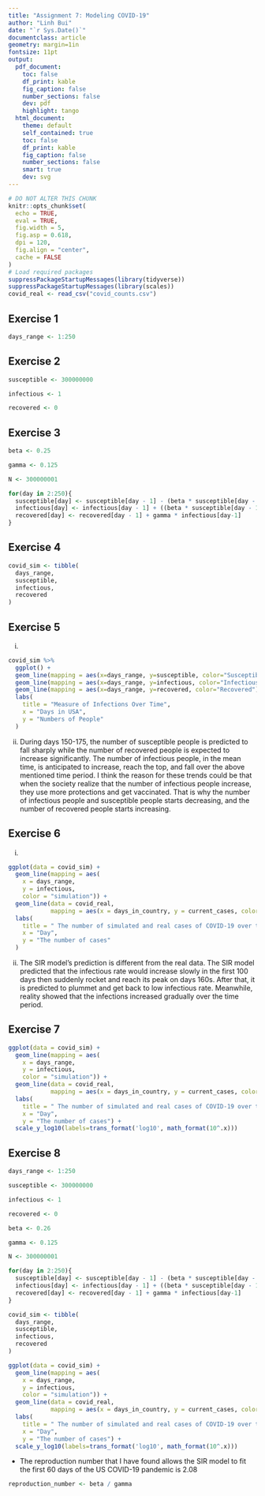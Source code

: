 ```yaml
---
title: "Assignment 7: Modeling COVID-19"
author: "Linh Bui"
date: "`r Sys.Date()`"
documentclass: article
geometry: margin=1in
fontsize: 11pt
output:
  pdf_document:
    toc: false
    df_print: kable
    fig_caption: false
    number_sections: false
    dev: pdf
    highlight: tango
  html_document:
    theme: default
    self_contained: true
    toc: false
    df_print: kable
    fig_caption: false
    number_sections: false
    smart: true
    dev: svg
---
```


```r
# DO NOT ALTER THIS CHUNK
knitr::opts_chunk$set(
  echo = TRUE,
  eval = TRUE,
  fig.width = 5,
  fig.asp = 0.618,
  dpi = 120,
  fig.align = "center",
  cache = FALSE
)
# Load required packages
suppressPackageStartupMessages(library(tidyverse))
suppressPackageStartupMessages(library(scales))
covid_real <- read_csv("covid_counts.csv")
```


## Exercise 1

```r
days_range <- 1:250
```



## Exercise 2

```r
susceptible <- 300000000

infectious <- 1

recovered <- 0
```


## Exercise 3

```r
beta <- 0.25

gamma <- 0.125

N <- 300000001

for(day in 2:250){
  susceptible[day] <- susceptible[day - 1] - (beta * susceptible[day - 1] * infectious[day - 1]) / N
  infectious[day] <- infectious[day - 1] + ((beta * susceptible[day - 1] * infectious[day - 1]) / N) - (gamma * infectious[day - 1])
  recovered[day] <- recovered[day - 1] + gamma * infectious[day-1] 
}
```


## Exercise 4

```r
covid_sim <- tibble(
  days_range,
  susceptible, 
  infectious,
  recovered
)
```



## Exercise 5

i. 

```r
covid_sim %>%
  ggplot() +
  geom_line(mapping = aes(x=days_range, y=susceptible, color="Susceptible")) +
  geom_line(mapping = aes(x=days_range, y=infectious, color="Infectious")) +
  geom_line(mapping = aes(x=days_range, y=recovered, color="Recovered")) +
  labs(
    title = "Measure of Infections Over Time",
    x = "Days in USA",
    y = "Numbers of People"
  )
```

ii. During days 150-175, the number of susceptible people is predicted to fall sharply while the number of recovered people is expected to increase significantly. The number of infectious people, in the mean time, is anticipated to increase, reach the top, and fall over the above mentioned time period. I think the reason for these trends could be that when the society realize that the number of infectious people increase, they use more protections and get vaccinated. That is why the number of infectious people and susceptible people starts decreasing, and the number of recovered people starts increasing. 

## Exercise 6

i. 

```r
ggplot(data = covid_sim) +
  geom_line(mapping = aes(
    x = days_range, 
    y = infectious, 
    color = "simulation")) +                
  geom_line(data = covid_real, 
            mapping = aes(x = days_in_country, y = current_cases, color = "reality")) +
  labs(
    title = " The number of simulated and real cases of COVID-19 over time",
    x = "Day",
    y = "The number of cases"
  )
```

ii. The SIR model's prediction is different from the real data. The SIR model predicted that the infectious rate would increase slowly in the first 100 days then suddenly rocket and reach its peak on days 160s. After that, it is predicted to plummet and get back to low infectious rate. Meanwhile, reality showed that the infections increased gradually over the time period. 

## Exercise 7

```r
ggplot(data = covid_sim) +
  geom_line(mapping = aes(
    x = days_range, 
    y = infectious, 
    color = "simulation")) +                
  geom_line(data = covid_real, 
            mapping = aes(x = days_in_country, y = current_cases, color = "reality")) +
  labs(
    title = " The number of simulated and real cases of COVID-19 over time",
    x = "Day",
    y = "The number of cases") +
  scale_y_log10(labels=trans_format('log10', math_format(10^.x)))
```

## Exercise 8

```r
days_range <- 1:250

susceptible <- 300000000

infectious <- 1

recovered <- 0

beta <- 0.26

gamma <- 0.125

N <- 300000001

for(day in 2:250){
  susceptible[day] <- susceptible[day - 1] - (beta * susceptible[day - 1] * infectious[day - 1]) / N
  infectious[day] <- infectious[day - 1] + ((beta * susceptible[day - 1] * infectious[day - 1]) / N) - (gamma * infectious[day - 1])
  recovered[day] <- recovered[day - 1] + gamma * infectious[day-1] 
}

covid_sim <- tibble(
  days_range,
  susceptible, 
  infectious,
  recovered
)

ggplot(data = covid_sim) +
  geom_line(mapping = aes(
    x = days_range, 
    y = infectious, 
    color = "simulation")) +                
  geom_line(data = covid_real, 
            mapping = aes(x = days_in_country, y = current_cases, color = "reality")) +
  labs(
    title = " The number of simulated and real cases of COVID-19 over time",
    x = "Day",
    y = "The number of cases") +
  scale_y_log10(labels=trans_format('log10', math_format(10^.x)))
```

* The reproduction number that I have found allows the SIR model to fit the first 60 days of the US COVID-19 pandemic is 2.08

```r
reproduction_number <- beta / gamma
```


